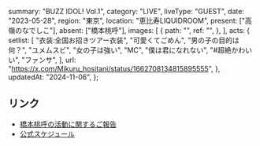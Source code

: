   summary: "BUZZ IDOL! Vol.1",
  category: "LIVE",
  liveType: "GUEST",
  date: "2023-05-28",
  region: "東京",
  location: "恵比寿LIQUIDROOM",
  present: ["高嶺のなでしこ"],
  absent: ["橋本桃呼"],
  images: [
    {
      path: "",
      ref: "",
    },
  ],
  acts: {
    setlist: [
      "衣装:全国お招きツアー衣装",
      "可愛くてごめん",
      "男の子の目的は何？",
      "ユメムスビ",
      "女の子は強い",
      "MC",
      "僕は君になれない",
      "#超絶かわいい",
      "ファンサ",
    ],
    url: "https://x.com/Mikuru_hositani/status/1662708134815895555",
  },
  updatedAt: "2024-11-06",
};

## リンク

- [橋本桃呼の活動に関するご報告](https://takanenonadeshiko.jp/?p=1016)
- [公式スケジュール](https://takanenonadeshiko.jp/?p=1037)
